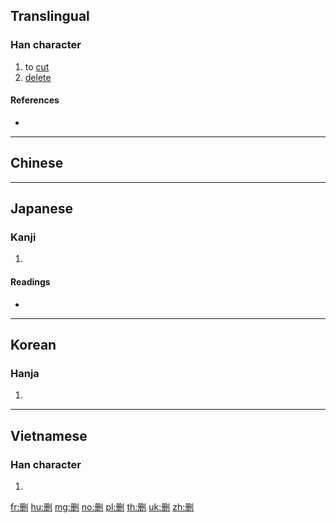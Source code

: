 {{also|刪}}
==Translingual==

===Han character===
{{Han char|rn=18|rad=刀|as=05|sn=7|four=|canj=BMLN|ids=⿰册刂}}

# to [[cut]]
# [[delete]]

====References====
* {{Han ref|kx=0138.040|hdz=10330.070|uh=5220|ud=21024}}

----

==Chinese==
{{zh-see|刪}}

----

==Japanese==

===Kanji===
{{ja-kanji|grade=|rs=刀05}}

# {{defn|lang=ja|sort=刀05}}

====Readings====
* {{ja-readings|on=[[さん]] (san)|kun=[[けずる]] (kezuru)}}

----

==Korean==

===Hanja===
{{ko-hanja|hangeul=산|rv=san|mr=san}}

# {{defn|lang=ko|sort=刀05}}

----

==Vietnamese==

===Han character===
{{vi-hantu|[[san]]|rs=刀05}}

# {{defn|lang=vi|sort=刀05}}

[[fr:删]]
[[hu:删]]
[[mg:删]]
[[no:删]]
[[pl:删]]
[[th:删]]
[[uk:删]]
[[zh:删]]